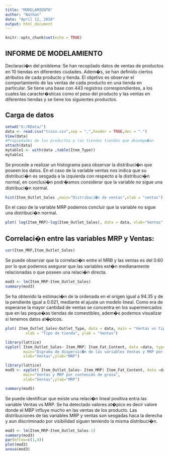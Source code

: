```yaml
---
title: "MODELAMIENTO"
author: "Nathan"
date: "April 12, 2018"
output: html_document
---
```


```r
knitr::opts_chunk$set(echo = TRUE)
```

## **INFORME DE MODELAMIENTO**

Declaraci�n del problema: Se han recopilado datos de ventas de productos en 10 tiendas en diferentes ciudades. Adem�s, se han definido ciertos atributos de cada producto y tienda. El objetivo es observar el comportamiento de las ventas de cada producto en una tienda en particular.
Se tiene una base con 443 registros correspondientes, a los cuales las caracter�sticas como el peso del producto y las ventas en diferentes tiendas y se tiene los siguientes productos. 

## Carga de datos 



```r
setwd("G:/RData/")
data <- read.csv("train.csv",sep = ",",header = TRUE,dec = ".") 
View(data)
#Propiedades de los productos y las tiendas tiendas que desempe�an 
attach(data)
mytable1 <- with(data ,table(Item_Type))
mytable1

```
Se procede a realizar un histograma para observar la distribuci�n que poseen los datos.
En el caso de la variable ventas nos indica que su distribuci�n es sesgada a la izquierda con respecto a la distribuci�n normal, en conclusi�n podr�amos considerar que la variable no sigue una distribuci�n normal.

```r
hist(Item_Outlet_Sales ,main="Distribuci�n de ventas",xlab = "ventas")
```

En el caso de la variable MRP podemos concluir que la variable no sigue una distribuci�n normal.


```r
plot( log(Item_MRP)~log(Item_Outlet_Sales), data = data, xlab="Ventas", ylab = "MRP")
```

## Correlaci�n entre las variables MRP y Ventas:

```r
cor(Item_MRP,Item_Outlet_Sales)
```

Se puede observar que la correlaci�n entre el MRB y las ventas  es del 0.60 por lo que podemos asegurar que las variables est�n medianamente relacionadas o que poseen una relaci�n directa.

```r
mod3 <- lm(Item_MRP~Item_Outlet_Sales)
summary(mod3)
```
Se ha obtenido la estimaci�n de la ordenada en el origen igual a 94.35 y de la pendiente igual a 0.021, mediante el ajuste un modelo lineal.
Como era de esperarse la mayor cantidad de ventas se concentra en los supermercados que en las peque�as tiendas de comestibles, adem�s podemos visualizar si tenemos datos at�picos.


```r
plot( Item_Outlet_Sales~Outlet_Type, data = data, main = "Ventas vs tipo tienda", 
         xlab = "Tipo de tienda", ylab = "Ventas")
```

```r
library(lattice)
xyplot( Item_Outlet_Sales~ Item_MRP| Item_Fat_Content, data =data, type =c("p" , "r "),
        main="Digrama de dispersic�n de las variables Ventas y MRP por contenido de grasa", 
        xlab="Ventas",ylab="MRP")
```

```r
library(lattice)
mod5 <- xyplot( Item_Outlet_Sales~ Item_MRP| Item_Fat_Content, data =data, type =c("p" , "r "),
        main="Ventas y MRP por contenido de grasa", 
        xlab="Ventas",ylab="MRP")

summary(mod5)
```
Se puede identificar que existe una relaci�n lineal positiva entra las variable Ventas vs MRP.
Se ha detectado valores at�pico es decir valore donde el MBP influye mucho en las ventas de los producto.
Las distribuciones de las variables MRP y ventas son sesgadas haca la derecha y aun discriminado por visibilidad siguen teniendo la misma distribuci�n.

```r
mod3 <- lm(Item_MRP~Item_Outlet_Sales-1)
summary(mod3)
par(mfrow=c(1,4))
plot(mod3)
anova(mod3)
```








